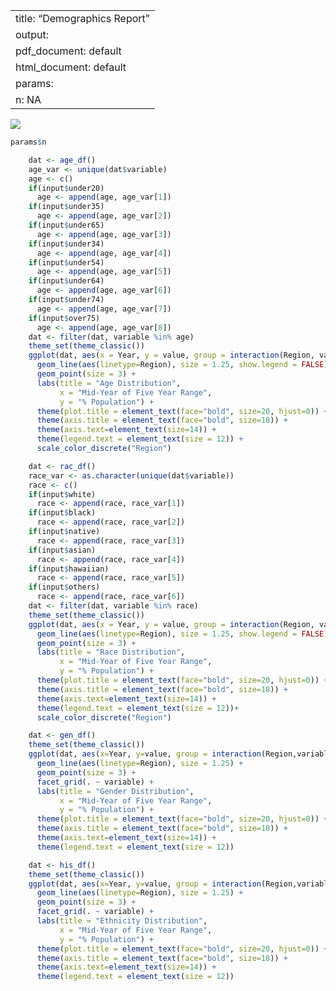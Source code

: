 
---
title: "Demographics Report"
output:
  pdf_document: default
  html_document: default
params:
  n: NA
---

![](logo.jpg)

```r
params$n
```

```r
    dat <- age_df()
    age_var <- unique(dat$variable)
    age <- c()
    if(input$under20)
      age <- append(age, age_var[1])
    if(input$under35)
      age <- append(age, age_var[2])
    if(input$under65)
      age <- append(age, age_var[3])
    if(input$under34)
      age <- append(age, age_var[4])
    if(input$under54)
      age <- append(age, age_var[5])
    if(input$under64)
      age <- append(age, age_var[6])
    if(input$under74)
      age <- append(age, age_var[7])
    if(input$over75)
      age <- append(age, age_var[8])
    dat <- filter(dat, variable %in% age)
    theme_set(theme_classic())
    ggplot(dat, aes(x = Year, y = value, group = interaction(Region, variable), colour = interaction(Region, variable))) +
      geom_line(aes(linetype=Region), size = 1.25, show.legend = FALSE) + 
      geom_point(size = 3) + 
      labs(title = "Age Distribution", 
           x = "Mid-Year of Five Year Range",
           y = "% Population") + 
      theme(plot.title = element_text(face="bold", size=20, hjust=0)) +
      theme(axis.title = element_text(face="bold", size=18)) +
      theme(axis.text=element_text(size=14)) + 
      theme(legend.text = element_text(size = 12)) + 
      scale_color_discrete("Region")
```

```r
    dat <- rac_df()
    race_var <- as.character(unique(dat$variable))
    race <- c()
    if(input$white)
      race <- append(race, race_var[1])
    if(input$black)
      race <- append(race, race_var[2])
    if(input$native)
      race <- append(race, race_var[3])
    if(input$asian)
      race <- append(race, race_var[4])
    if(input$hawaiian)
      race <- append(race, race_var[5])
    if(input$others)
      race <- append(race, race_var[6])
    dat <- filter(dat, variable %in% race)
    theme_set(theme_classic())
    ggplot(dat, aes(x = Year, y = value, group = interaction(Region, variable), colour = interaction(Region, variable))) +
      geom_line(aes(linetype=Region), size = 1.25, show.legend = FALSE) + 
      geom_point(size = 3) + 
      labs(title = "Race Distribution", 
           x = "Mid-Year of Five Year Range",
           y = "% Population") + 
      theme(plot.title = element_text(face="bold", size=20, hjust=0)) +
      theme(axis.title = element_text(face="bold", size=18)) +
      theme(axis.text=element_text(size=14)) + 
      theme(legend.text = element_text(size = 12))+ 
      scale_color_discrete("Region")
```

```r
    dat <- gen_df() 
    theme_set(theme_classic())
    ggplot(dat, aes(x=Year, y=value, group = interaction(Region,variable), colour = Region, label = value)) +
      geom_line(aes(linetype=Region), size = 1.25) + 
      geom_point(size = 3) + 
      facet_grid(. ~ variable) + 
      labs(title = "Gender Distribution", 
           x = "Mid-Year of Five Year Range",
           y = "% Population") + 
      theme(plot.title = element_text(face="bold", size=20, hjust=0)) +
      theme(axis.title = element_text(face="bold", size=18)) +
      theme(axis.text=element_text(size=14)) + 
      theme(legend.text = element_text(size = 12))
```

```r
    dat <- his_df() 
    theme_set(theme_classic())
    ggplot(dat, aes(x=Year, y=value, group = interaction(Region,variable), colour = Region)) +
      geom_line(aes(linetype=Region), size = 1.25) + 
      geom_point(size = 3) + 
      facet_grid(. ~ variable) + 
      labs(title = "Ethnicity Distribution", 
           x = "Mid-Year of Five Year Range",
           y = "% Population") + 
      theme(plot.title = element_text(face="bold", size=20, hjust=0)) +
      theme(axis.title = element_text(face="bold", size=18)) +
      theme(axis.text=element_text(size=14)) + 
      theme(legend.text = element_text(size = 12))
```
